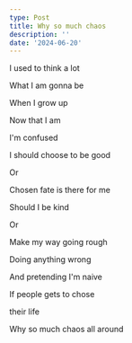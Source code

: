 ```yaml
---
type: Post
title: Why so much chaos
description: ''
date: '2024-06-20'
---
```

I used to think a lot 


What I am gonna be 


When I grow up 


Now that I am 


I'm confused 


I should choose to be good 


Or 


Chosen fate is there for me 


Should I be kind


Or 


Make my way going rough 


Doing anything wrong 


And pretending I'm naive 


If people gets to chose 


their life 


Why so much chaos all around
